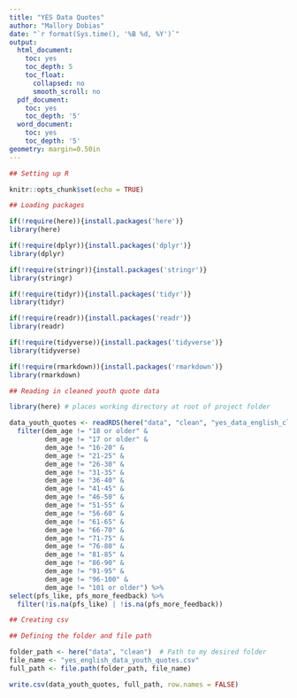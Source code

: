 ```yaml
---
title: "YES Data Quotes"
author: "Mallory Dobias"
date: "`r format(Sys.time(), '%B %d, %Y')`"
output:
  html_document:
    toc: yes
    toc_depth: 5
    toc_float:
      collapsed: no
      smooth_scroll: no
  pdf_document:
    toc: yes
    toc_depth: '5'
  word_document:
    toc: yes
    toc_depth: '5'
geometry: margin=0.50in
---
```


```r

## Setting up R

knitr::opts_chunk$set(echo = TRUE)

```

```r

## Loading packages

if(!require(here)){install.packages('here')}
library(here)

if(!require(dplyr)){install.packages('dplyr')}
library(dplyr)

if(!require(stringr)){install.packages('stringr')}
library(stringr)

if(!require(tidyr)){install.packages('tidyr')}
library(tidyr)

if(!require(readr)){install.packages('readr')}
library(readr)

if(!require(tidyverse)){install.packages('tidyverse')}
library(tidyverse)

if(!require(rmarkdown)){install.packages('rmarkdown')}
library(rmarkdown)

```

```r

## Reading in cleaned youth quote data

library(here) # places working directory at root of project folder

data_youth_quotes <- readRDS(here("data", "clean", "yes_data_english_clean.Rds")) %>% # directing to data from project folder root
  filter(dem_age != "18 or older" &
         dem_age != "17 or older" &
         dem_age != "16-20" &
         dem_age != "21-25" &   
         dem_age != "26-30" & 
         dem_age != "31-35" &  
         dem_age != "36-40" & 
         dem_age != "41-45" & 
         dem_age != "46-50" & 
         dem_age != "51-55" & 
         dem_age != "56-60" & 
         dem_age != "61-65" & 
         dem_age != "66-70" & 
         dem_age != "71-75" & 
         dem_age != "76-80" &
         dem_age != "81-85" &
         dem_age != "86-90" &
         dem_age != "91-95" &
         dem_age != "96-100" &
         dem_age != "101 or older") %>%
select(pfs_like, pfs_more_feedback) %>%
  filter(!is.na(pfs_like) | !is.na(pfs_more_feedback))

```

```r

## Creating csv

## Defining the folder and file path

folder_path <- here("data", "clean")  # Path to my desired folder
file_name <- "yes_english_data_youth_quotes.csv"
full_path <- file.path(folder_path, file_name)

write.csv(data_youth_quotes, full_path, row.names = FALSE)

```